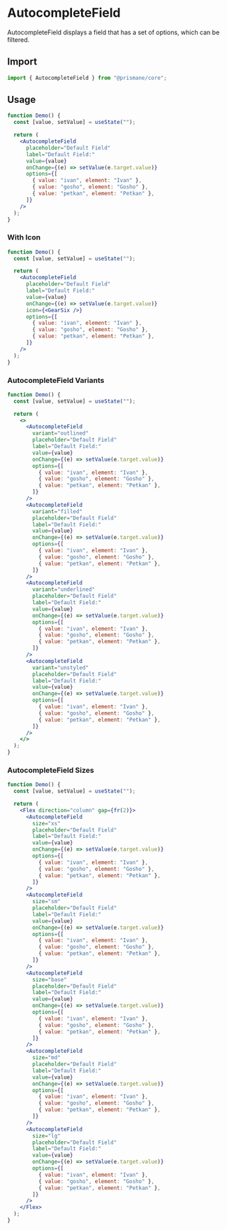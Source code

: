 # AutocompleteField

AutocompleteField displays a field that has a set of options, which can be filtered.

## Import

```js
import { AutocompleteField } from "@prismane/core";
```

## Usage

```jsx
function Demo() {
  const [value, setValue] = useState("");

  return (
    <AutocompleteField
      placeholder="Default Field"
      label="Default Field:"
      value={value}
      onChange={(e) => setValue(e.target.value)}
      options={[
        { value: "ivan", element: "Ivan" },
        { value: "gosho", element: "Gosho" },
        { value: "petkan", element: "Petkan" },
      ]}
    />
  );
}
```

### With Icon

```jsx
function Demo() {
  const [value, setValue] = useState("");

  return (
    <AutocompleteField
      placeholder="Default Field"
      label="Default Field:"
      value={value}
      onChange={(e) => setValue(e.target.value)}
      icon={<GearSix />}
      options={[
        { value: "ivan", element: "Ivan" },
        { value: "gosho", element: "Gosho" },
        { value: "petkan", element: "Petkan" },
      ]}
    />
  );
}
```

### AutocompleteField Variants

```jsx
function Demo() {
  const [value, setValue] = useState("");

  return (
    <>
      <AutocompleteField
        variant="outlined"
        placeholder="Default Field"
        label="Default Field:"
        value={value}
        onChange={(e) => setValue(e.target.value)}
        options={[
          { value: "ivan", element: "Ivan" },
          { value: "gosho", element: "Gosho" },
          { value: "petkan", element: "Petkan" },
        ]}
      />
      <AutocompleteField
        variant="filled"
        placeholder="Default Field"
        label="Default Field:"
        value={value}
        onChange={(e) => setValue(e.target.value)}
        options={[
          { value: "ivan", element: "Ivan" },
          { value: "gosho", element: "Gosho" },
          { value: "petkan", element: "Petkan" },
        ]}
      />
      <AutocompleteField
        variant="underlined"
        placeholder="Default Field"
        label="Default Field:"
        value={value}
        onChange={(e) => setValue(e.target.value)}
        options={[
          { value: "ivan", element: "Ivan" },
          { value: "gosho", element: "Gosho" },
          { value: "petkan", element: "Petkan" },
        ]}
      />
      <AutocompleteField
        variant="unstyled"
        placeholder="Default Field"
        label="Default Field:"
        value={value}
        onChange={(e) => setValue(e.target.value)}
        options={[
          { value: "ivan", element: "Ivan" },
          { value: "gosho", element: "Gosho" },
          { value: "petkan", element: "Petkan" },
        ]}
      />
    </>
  );
}
```

### AutocompleteField Sizes

```jsx
function Demo() {
  const [value, setValue] = useState("");

  return (
    <Flex direction="column" gap={fr(2)}>
      <AutocompleteField
        size="xs"
        placeholder="Default Field"
        label="Default Field:"
        value={value}
        onChange={(e) => setValue(e.target.value)}
        options={[
          { value: "ivan", element: "Ivan" },
          { value: "gosho", element: "Gosho" },
          { value: "petkan", element: "Petkan" },
        ]}
      />
      <AutocompleteField
        size="sm"
        placeholder="Default Field"
        label="Default Field:"
        value={value}
        onChange={(e) => setValue(e.target.value)}
        options={[
          { value: "ivan", element: "Ivan" },
          { value: "gosho", element: "Gosho" },
          { value: "petkan", element: "Petkan" },
        ]}
      />
      <AutocompleteField
        size="base"
        placeholder="Default Field"
        label="Default Field:"
        value={value}
        onChange={(e) => setValue(e.target.value)}
        options={[
          { value: "ivan", element: "Ivan" },
          { value: "gosho", element: "Gosho" },
          { value: "petkan", element: "Petkan" },
        ]}
      />
      <AutocompleteField
        size="md"
        placeholder="Default Field"
        label="Default Field:"
        value={value}
        onChange={(e) => setValue(e.target.value)}
        options={[
          { value: "ivan", element: "Ivan" },
          { value: "gosho", element: "Gosho" },
          { value: "petkan", element: "Petkan" },
        ]}
      />
      <AutocompleteField
        size="lg"
        placeholder="Default Field"
        label="Default Field:"
        value={value}
        onChange={(e) => setValue(e.target.value)}
        options={[
          { value: "ivan", element: "Ivan" },
          { value: "gosho", element: "Gosho" },
          { value: "petkan", element: "Petkan" },
        ]}
      />
    </Flex>
  );
}
```
